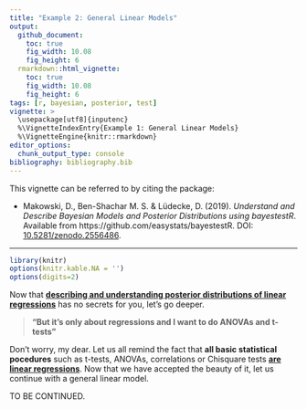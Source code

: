 ```yaml
---
title: "Example 2: General Linear Models"
output: 
  github_document:
    toc: true
    fig_width: 10.08
    fig_height: 6
  rmarkdown::html_vignette:
    toc: true
    fig_width: 10.08
    fig_height: 6
tags: [r, bayesian, posterior, test]
vignette: >
  \usepackage[utf8]{inputenc}
  %\VignetteIndexEntry{Example 1: General Linear Models}
  %\VignetteEngine{knitr::rmarkdown}
editor_options: 
  chunk_output_type: console
bibliography: bibliography.bib
---
```


This vignette can be referred to by citing the package:

- Makowski, D., Ben-Shachar M. S. \& Lüdecke, D. (2019). *Understand and Describe Bayesian Models and Posterior Distributions using bayestestR*. Available from https://github.com/easystats/bayestestR. DOI: [10.5281/zenodo.2556486](https://zenodo.org/record/2556486).

---

```r
library(knitr)
options(knitr.kable.NA = '')
options(digits=2)
```


Now that [**describing and understanding posterior distributions of linear regressions**](https://easystats.github.io/bayestestR/articles/example1_LM.html) has no secrets for you, let's go deeper.

> **"But it's only about regressions and I want to do ANOVAs and t-tests"**

Don't worry, my dear. Let us all remind the fact that **all basic statistical pocedures** such as t-tests, ANOVAs, correlations or Chisquare tests [**are linear regressions**](https://lindeloev.github.io/tests-as-linear/). Now that we have accepted the beauty of it, let us continue with a general linear model.


TO BE CONTINUED.